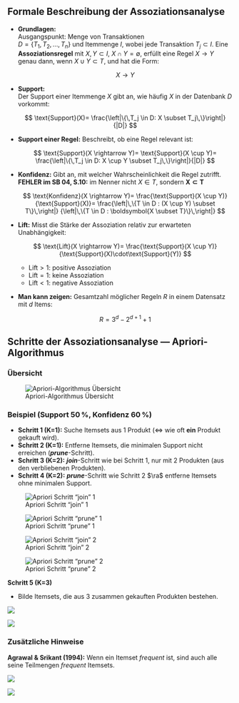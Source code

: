 ## Formale Beschreibung der Assoziationsanalyse

- **Grundlagen:**  
  Ausgangspunkt: Menge von Transaktionen  
  $D=\{T_1,T_2,\dots,T_n\}$ und Itemmenge $I$, wobei jede Transaktion
  $T_j \subset I$. Eine **Assoziationsregel** mit $X,Y \subset I$,
  $X \cap Y = \emptyset$, erfüllt eine Regel $X \rightarrow Y$ genau dann,
  wenn $X \cup Y \subset T$, und hat die Form:
  
  $$
  X \rightarrow Y
  $$

- **Support:**  
  Der Support einer Itemmenge $X$ gibt an, wie häufig $X$ in der Datenbank
  $D$ vorkommt:
  
  $$
  \text{Support}(X)=
  \frac{\left|\{\,T_j \in D: X \subset T_j\,\}\right|}{|D|}
  $$

- **Support einer Regel:**  Beschreibt, ob eine Regel relevant ist:
  
  $$
  \text{Support}(X \rightarrow Y)=
  \text{Support}(X \cup Y)=
  \frac{\left|\{\,T_j \in D: X \cup Y \subset T_j\,\}\right|}{|D|}
  $$

- **Konfidenz:**  Gibt an, mit welcher Wahrscheinlichkeit die Regel zutrifft.  
  [**FEHLER im SB 04, S.10:**]{.crd} im Nenner nicht $X \in T$, sondern
  $\boldsymbol{X \subset T}$
  
  $$
  \text{Konfidenz}(X \rightarrow Y)=
  \frac{\text{Support}(X \cup Y)}{\text{Support}(X)}=
  \frac{\left|\,\{T \in D : (X \cup Y) \subset T\}\,\right|}
       {\left|\,\{T \in D : \boldsymbol{X \subset T}\}\,\right|}
  $$

- **Lift:** Misst die Stärke der Assoziation relativ zur erwarteten Unabhängigkeit:
  
  $$
  \text{Lift}(X \rightarrow Y)=
  \frac{\text{Support}(X \cup Y)}
       {\text{Support}(X)\cdot\text{Support}(Y)}
  $$
  
  - $\text{Lift} > 1$: positive Assoziation  
  - $\text{Lift} = 1$: keine Assoziation  
  - $\text{Lift} < 1$: negative Assoziation

- **Man kann zeigen:** Gesamtzahl möglicher Regeln $R$ in einem Datensatz mit $d$ Items:
  
  $$
  R = 3^d - 2^{d+1} + 1
  $$





## Schritte der Assoziationsanalyse — Apriori-Algorithmus

### Übersicht {.unlisted}

![Apriori-Algorithmus Übersicht](/figs/04_01_apriori_big_example.png)



### Beispiel (Support 50 %, Konfidenz 60 %) {.unlisted}

- **Schritt 1 (K=1):** Suche Itemsets aus 1 Produkt ($\Leftrightarrow$ wie oft **ein** Produkt gekauft wird).
- **Schritt 2 (K=1):** Entferne Itemsets, die minimalen Support nicht
  erreichen (**_prune_**-Schritt).
- **Schritt 3 (K=2):** **_join_**-Schritt wie bei Schritt 1, nur mit 2 Produkten
  (aus den verbliebenen Produkten).
- **Schritt 4 (K=2):** **_prune_**-Schritt wie Schritt 2 $\ra$ entferne Itemsets
  ohne minimalen Support.

![Apriori Schritt "join" 1](/figs/04_01_apriori_step1.png)

![Apriori Schritt "prune" 1](/figs/04_01_apriori_step2.png)

![Apriori Schritt "join" 2](/figs/04_01_apriori_step3.png)

![Apriori Schritt "prune" 2](/figs/04_01_apriori_step4.png)



**Schritt 5 (K=3)**

- Bilde Itemsets, die aus 3 zusammen gekauften Produkten bestehen.

![](/figs/04_01_apriori_step4.png)

![](/figs/04_01_apriori_step5.png)



### Zusätzliche Hinweise {.unlisted}

**Agrawal & Srikant (1994):** Wenn ein Itemset *frequent* ist, sind auch alle seine Teilmengen *frequent* Itemsets.

![](/figs/04_01_apriori_bsp_02.png)

![](/figs/04_01_apriori_bsp_03.png)
